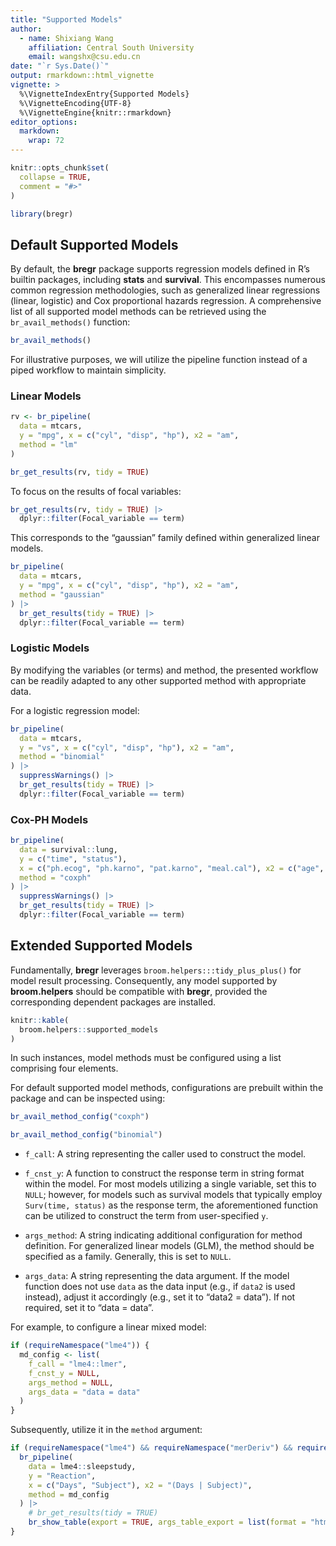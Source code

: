 ```yaml
---
title: "Supported Models"
author: 
  - name: Shixiang Wang
    affiliation: Central South University
    email: wangshx@csu.edu.cn
date: "`r Sys.Date()`"
output: rmarkdown::html_vignette
vignette: >
  %\VignetteIndexEntry{Supported Models}
  %\VignetteEncoding{UTF-8}
  %\VignetteEngine{knitr::rmarkdown}
editor_options: 
  markdown: 
    wrap: 72
---
```


```r
knitr::opts_chunk$set(
  collapse = TRUE,
  comment = "#>"
)
```

```r
library(bregr)
```

## Default Supported Models

By default, the **bregr** package supports regression models defined in
R's builtin packages, including **stats** and **survival**. This
encompasses numerous common regression methodologies, such as
generalized linear regressions (linear, logistic) and Cox proportional
hazards regression. A comprehensive list of all supported model methods
can be retrieved using the `br_avail_methods()` function:

```r
br_avail_methods()
```

For illustrative purposes, we will utilize the pipeline function instead
of a piped workflow to maintain simplicity.

### Linear Models

```r
rv <- br_pipeline(
  data = mtcars,
  y = "mpg", x = c("cyl", "disp", "hp"), x2 = "am",
  method = "lm"
)
```

```r
br_get_results(rv, tidy = TRUE)
```

To focus on the results of focal variables:

```r
br_get_results(rv, tidy = TRUE) |>
  dplyr::filter(Focal_variable == term)
```

This corresponds to the "gaussian" family defined within generalized
linear models.

```r
br_pipeline(
  data = mtcars,
  y = "mpg", x = c("cyl", "disp", "hp"), x2 = "am",
  method = "gaussian"
) |>
  br_get_results(tidy = TRUE) |>
  dplyr::filter(Focal_variable == term)
```

### Logistic Models

By modifying the variables (or terms) and method, the presented workflow
can be readily adapted to any other supported method with appropriate
data.

For a logistic regression model:

```r
br_pipeline(
  data = mtcars,
  y = "vs", x = c("cyl", "disp", "hp"), x2 = "am",
  method = "binomial"
) |>
  suppressWarnings() |>
  br_get_results(tidy = TRUE) |>
  dplyr::filter(Focal_variable == term)
```

### Cox-PH Models

```r
br_pipeline(
  data = survival::lung,
  y = c("time", "status"),
  x = c("ph.ecog", "ph.karno", "pat.karno", "meal.cal"), x2 = c("age", "sex"),
  method = "coxph"
) |>
  suppressWarnings() |>
  br_get_results(tidy = TRUE) |>
  dplyr::filter(Focal_variable == term)
```

## Extended Supported Models

Fundamentally, **bregr** leverages `broom.helpers:::tidy_plus_plus()`
for model result processing. Consequently, any model supported by
**broom.helpers** should be compatible with **bregr**, provided the
corresponding dependent packages are installed.

```r
knitr::kable(
  broom.helpers::supported_models
)
```

In such instances, model methods must be configured using a list
comprising four elements.

For default supported model methods, configurations are prebuilt within
the package and can be inspected using:

```r
br_avail_method_config("coxph")
```

```r
br_avail_method_config("binomial")
```

-   `f_call`: A string representing the caller used to construct the
    model.

-   `f_cnst_y`: A function to construct the response term in string
    format within the model. For most models utilizing a single
    variable, set this to `NULL`; however, for models such as survival
    models that typically employ `Surv(time, status)` as the response
    term, the aforementioned function can be utilized to construct the
    term from user-specified `y`.

-   `args_method`: A string indicating additional configuration for
    method definition. For generalized linear models (GLM), the method
    should be specified as a family. Generally, this is set to `NULL`.

-   `args_data`: A string representing the data argument. If the model
    function does not use `data` as the data input (e.g., if `data2` is
    used instead), adjust it accordingly (e.g., set it to "data2 =
    data"). If not required, set it to "data = data".

For example, to configure a linear mixed model:

```r
if (requireNamespace("lme4")) {
  md_config <- list(
    f_call = "lme4::lmer",
    f_cnst_y = NULL,
    args_method = NULL,
    args_data = "data = data"
  )
}
```

Subsequently, utilize it in the `method` argument:

```r
if (requireNamespace("lme4") && requireNamespace("merDeriv") && requireNamespace("broom.mixed")) {
  br_pipeline(
    data = lme4::sleepstudy,
    y = "Reaction",
    x = c("Days", "Subject"), x2 = "(Days | Subject)",
    method = md_config
  ) |>
    # br_get_results(tidy = TRUE)
    br_show_table(export = TRUE, args_table_export = list(format = "html"))
}
```
